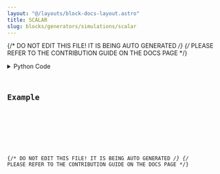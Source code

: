 ```yaml
---
layout: "@/layouts/block-docs-layout.astro"
title: SCALAR
slug: blocks/generators/simulations/scalar
---
```


{/* DO NOT EDIT THIS FILE! IT IS BEING AUTO GENERATED */}
{/* PLEASE REFER TO THE CONTRIBUTION GUIDE ON THE DOCS PAGE */}


<PythonDocsDisplay docstring={docstring} />
<details>
<summary>Python Code</summary>



<Code code={pythonCode} lang="py" wrap theme="dracula" />

[Find this Flojoy Block on GitHub](https://github.com/flojoy-ai/blocks/blob/main/blocks/GENERATORS/SIMULATIONS/SCALAR/SCALAR.py)

</details>

## Example


<GetHelpWidget />


<AppDisplay app={app} blockName="SCALAR" client:visible />


<Example />

{/* DO NOT EDIT THIS FILE! IT IS BEING AUTO GENERATED */}
{/* PLEASE REFER TO THE CONTRIBUTION GUIDE ON THE DOCS PAGE */}
